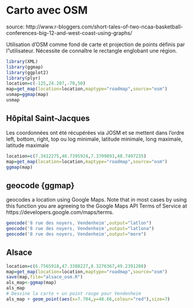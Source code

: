 Carto avec OSM
========================================================

source: http://www.r-bloggers.com/short-tales-of-two-ncaa-basketball-conferences-big-12-and-west-coast-using-graphs/

Utilisation d'OSM comme fond de carte et projection de points définis par l"utilisateur. Nécessite de connaître le rectangle englobant une région.

```r
library(XML)
library(ggmap)
library(ggplot2)
library(plyr)
location=c(-125,24.207,-70,50)
map=get_map(location=location,maptype="roadmap",source="osm")
usmap=ggmap(map)
usmap
```
Hôpital Saint-Jacques
---------------------
Les coordonnées ont été récupérées via JOSM et se mettent dans l'ordre left, bottom, right, top ou log minimale, latitude minimale, long maximale, latitude maximale
```r
location=c(7.3412275,48.7395924,7.3709893,48.7497235)
map=get_map(location=location,maptype="roadmap",source="osm")
ggmap(map)
```
geocode {ggmap}
-------
geocodes a location using Google Maps. Note that in most cases by using this function you are agreeing to the Google Maps API Terms of Service at https://developers.google.com/maps/terms.

```r
geocode('8 rue des noyers, Vendenheim',output="latlon")
geocode('8 rue des noyers, Vendenheim',output="latlona")
geocode('8 rue des noyers, Vendenheim',output="more")
```

Alsace
------
```r
location=c(6.7565918,47.3388227,8.3276367,49.2391208)
map=get_map(location=location,maptype="roadmap",source="osm")
save(map,file="alsace_osm.R")
als_map<-ggmap(map)
als_map
# Dessine la carte + un point rouge pour Vendenheim
als_map + geom_point(aes(x=7.704,y=48.66,colour="red"),size=7)
```
